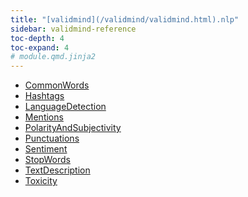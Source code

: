 ```yaml
---
title: "[validmind](/validmind/validmind.html).nlp"
sidebar: validmind-reference
toc-depth: 4
toc-expand: 4
# module.qmd.jinja2
---
```


- [CommonWords](nlp/CommonWords.qmd)
- [Hashtags](nlp/Hashtags.qmd)
- [LanguageDetection](nlp/LanguageDetection.qmd)
- [Mentions](nlp/Mentions.qmd)
- [PolarityAndSubjectivity](nlp/PolarityAndSubjectivity.qmd)
- [Punctuations](nlp/Punctuations.qmd)
- [Sentiment](nlp/Sentiment.qmd)
- [StopWords](nlp/StopWords.qmd)
- [TextDescription](nlp/TextDescription.qmd)
- [Toxicity](nlp/Toxicity.qmd)
